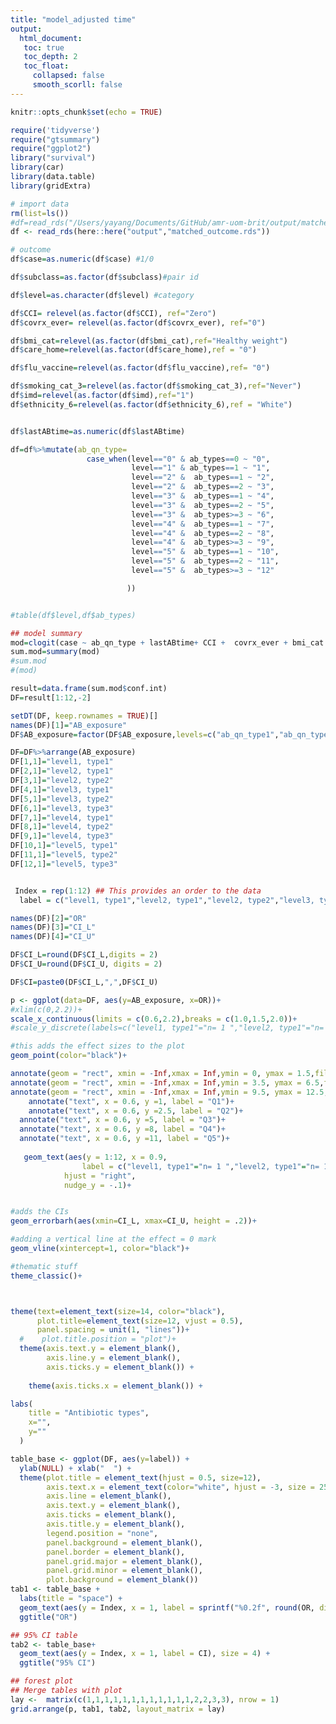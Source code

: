 ```yaml
---
title: "model_adjusted time"
output: 
  html_document:
   toc: true
   toc_depth: 2
   toc_float:
     collapsed: false
     smooth_scorll: false
---
```


```r
knitr::opts_chunk$set(echo = TRUE)
```


```r
require('tidyverse')
require("gtsummary")
require("ggplot2")
library("survival")
library(car)
library(data.table)
library(gridExtra)
```

```r
# import data
rm(list=ls())
#df=read_rds("/Users/yayang/Documents/GitHub/amr-uom-brit/output/matched_outcome.rds")
df <- read_rds(here::here("output","matched_outcome.rds"))

```

```r

# outcome
df$case=as.numeric(df$case) #1/0

df$subclass=as.factor(df$subclass)#pair id

df$level=as.character(df$level) #category

df$CCI= relevel(as.factor(df$CCI), ref="Zero")
df$covrx_ever= relevel(as.factor(df$covrx_ever), ref="0")

df$bmi_cat=relevel(as.factor(df$bmi_cat),ref="Healthy weight")
df$care_home=relevel(as.factor(df$care_home),ref = "0")

df$flu_vaccine=relevel(as.factor(df$flu_vaccine),ref= "0")

df$smoking_cat_3=relevel(as.factor(df$smoking_cat_3),ref="Never")
df$imd=relevel(as.factor(df$imd),ref="1")
df$ethnicity_6=relevel(as.factor(df$ethnicity_6),ref = "White")


df$lastABtime=as.numeric(df$lastABtime)


```


```r

df=df%>%mutate(ab_qn_type= 
                 case_when(level=="0" & ab_types==0 ~ "0",
                           level=="1" & ab_types==1 ~ "1",
                           level=="2" &  ab_types==1 ~ "2",
                           level=="2" &  ab_types==2 ~ "3",
                           level=="3" &  ab_types==1 ~ "4",
                           level=="3" &  ab_types==2 ~ "5",
                           level=="3" &  ab_types>=3 ~ "6",
                           level=="4" &  ab_types==1 ~ "7",
                           level=="4" &  ab_types==2 ~ "8",
                           level=="4" &  ab_types>=3 ~ "9",
                           level=="5" &  ab_types==1 ~ "10",
                           level=="5" &  ab_types==2 ~ "11",
                           level=="5" &  ab_types>=3 ~ "12"

                          ))


#table(df$level,df$ab_types)
```



```r
## model summary
mod=clogit(case ~ ab_qn_type + lastABtime+ CCI +  covrx_ever + bmi_cat + care_home + flu_vaccine + smoking_cat_3 + imd+ ethnicity_6 + strata(subclass), df)
sum.mod=summary(mod)
#sum.mod
#(mod)

```


```r
result=data.frame(sum.mod$conf.int)
DF=result[1:12,-2]
```


```r

setDT(DF, keep.rownames = TRUE)[]
names(DF)[1]="AB_exposure"
DF$AB_exposure=factor(DF$AB_exposure,levels=c("ab_qn_type1","ab_qn_type2","ab_qn_type3","ab_qn_type4","ab_qn_type5","ab_qn_type6","ab_qn_type7","ab_qn_type8","ab_qn_type9","ab_qn_type10","ab_qn_type11","ab_qn_type12"))

DF=DF%>%arrange(AB_exposure)
DF[1,1]="level1, type1"
DF[2,1]="level2, type1"
DF[3,1]="level2, type2"
DF[4,1]="level3, type1"
DF[5,1]="level3, type2"
DF[6,1]="level3, type3"
DF[7,1]="level4, type1"
DF[8,1]="level4, type2"
DF[9,1]="level4, type3"
DF[10,1]="level5, type1"
DF[11,1]="level5, type2"
DF[12,1]="level5, type3"


 Index = rep(1:12) ## This provides an order to the data
  label = c("level1, type1","level2, type1","level2, type2","level3, type1","level3, type2","level3, type3","level4, type1","level4, type2","level4, type3","level5, type1","level5, type2","level5, type3")

names(DF)[2]="OR"
names(DF)[3]="CI_L"
names(DF)[4]="CI_U"

DF$CI_L=round(DF$CI_L,digits = 2)
DF$CI_U=round(DF$CI_U, digits = 2)

DF$CI=paste0(DF$CI_L,",",DF$CI_U)

```



```r
p <- ggplot(data=DF, aes(y=AB_exposure, x=OR))+ 
#xlim(c(0,2.2))+
scale_x_continuous(limits = c(0.6,2.2),breaks = c(1.0,1.5,2.0))+
#scale_y_discrete(labels=c("level1, type1"="n= 1 ","level2, type1"="n= 1 ", "level2, type2"="n= 2 ","level3, type1"="n= 1 ","level3, type2"="n= 2 ","level3, type3"="n>= 3 ","level4, type1"="n= 1 ","level4, type2"="n= 2 ","level4, type3"="n>= 3 ","level5, type1"="n= 1 ","level5, type2"="n= 2 ","level5, type3"="n>= 3 ")) +

#this adds the effect sizes to the plot
geom_point(color="black")+ 

annotate(geom = "rect", xmin = -Inf,xmax = Inf,ymin = 0, ymax = 1.5,fill="grey80", alpha=0.5)+
annotate(geom = "rect", xmin = -Inf,xmax = Inf,ymin = 3.5, ymax = 6.5,fill="grey80", alpha=0.5)+
annotate(geom = "rect", xmin = -Inf,xmax = Inf,ymin = 9.5, ymax = 12.5,fill="grey80", alpha=0.5)+
    annotate("text", x = 0.6, y =1, label = "Q1")+
    annotate("text", x = 0.6, y =2.5, label = "Q2")+
  annotate("text", x = 0.6, y =5, label = "Q3")+
  annotate("text", x = 0.6, y =8, label = "Q4")+
  annotate("text", x = 0.6, y =11, label = "Q5")+
  
   geom_text(aes(y = 1:12, x = 0.9, 
                label = c("level1, type1"="n= 1 ","level2, type1"="n= 1 ", "level2, type2"="n= 2 ","level3, type1"="n= 1 ","level3, type2"="n= 2 ","level3, type3"="n>= 3","level4, type1"="n= 1 ","level4, type2"="n= 2 ","level4, type3"="n>= 3","level5, type1"="n= 1 ","level5, type2"="n= 2 ","level5, type3"="n>= 3")),
            hjust = "right",
            nudge_y = -.1)+


#adds the CIs
geom_errorbarh(aes(xmin=CI_L, xmax=CI_U, height = .2))+

#adding a vertical line at the effect = 0 mark
geom_vline(xintercept=1, color="black")+

#thematic stuff
theme_classic()+ 



theme(text=element_text(size=14, color="black"),
      plot.title=element_text(size=12, vjust = 0.5),
      panel.spacing = unit(1, "lines"))+
  #    plot.title.position = "plot")+
  theme(axis.text.y = element_blank(),
        axis.line.y = element_blank(),
        axis.ticks.y = element_blank()) +   
  
    theme(axis.ticks.x = element_blank()) +  

labs(
    title = "Antibiotic types",
    x="",
    y=""
  )

```

```r
table_base <- ggplot(DF, aes(y=label)) +
  ylab(NULL) + xlab("  ") + 
  theme(plot.title = element_text(hjust = 0.5, size=12), 
        axis.text.x = element_text(color="white", hjust = -3, size = 25), ## This is used to help with alignment
        axis.line = element_blank(),
        axis.text.y = element_blank(), 
        axis.ticks = element_blank(),
        axis.title.y = element_blank(), 
        legend.position = "none",
        panel.background = element_blank(), 
        panel.border = element_blank(), 
        panel.grid.major = element_blank(),
        panel.grid.minor = element_blank(), 
        plot.background = element_blank())
tab1 <- table_base + 
  labs(title = "space") +
  geom_text(aes(y = Index, x = 1, label = sprintf("%0.2f", round(OR, digits = 2))), size = 4) + ## decimal places
  ggtitle("OR")

## 95% CI table
tab2 <- table_base+
  geom_text(aes(y = Index, x = 1, label = CI), size = 4) + 
  ggtitle("95% CI")
```


```r
## forest plot
## Merge tables with plot
lay <-  matrix(c(1,1,1,1,1,1,1,1,1,1,1,1,2,2,3,3), nrow = 1)
grid.arrange(p, tab1, tab2, layout_matrix = lay)
```



